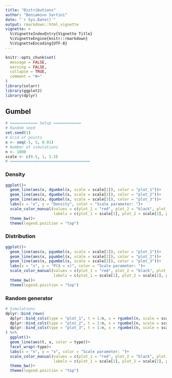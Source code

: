 ```yaml
---
title: "Distributions"
author: "Beniamino Sartini"
date: "`r Sys.Date()`"
output: rmarkdown::html_vignette
vignette: >
  %\VignetteIndexEntry{Vignette Title}
  %\VignetteEngine{knitr::rmarkdown}
  %\VignetteEncoding{UTF-8}
---
```


```r
knitr::opts_chunk$set(
  message = FALSE, 
  warning = FALSE,
  collapse = TRUE,
  comment = "#>"
)
library(solarr)
library(ggplot2)
library(dplyr)
```

## Gumbel 

```r
# ============ Setup ============
# Random seed
set.seed(1)
# Grid of points 
x <- seq(-5, 5, 0.01)
# Number of simulations
n <- 1000
scale <- c(0.5, 1, 1.5)
# ===================================
```


### Density 

```r
ggplot()+
  geom_line(aes(x, dgumbel(x, scale = scale[1]), color = "plot_1"))+
  geom_line(aes(x, dgumbel(x, scale = scale[2]), color = "plot_2"))+
  geom_line(aes(x, dgumbel(x, scale = scale[3]), color = "plot_3"))+
  labs(x = "x", y = "Density", color = "Scale parameter: ")+
  scale_color_manual(values = c(plot_1 = "red", plot_2 = "black", plot_3 = "blue"),
                     labels = c(plot_1 = scale[1], plot_2 = scale[2], plot_3 = scale[3]))+
  theme_bw()+
  theme(legend.position = "top")
```
### Distribution 

```r
ggplot()+
  geom_line(aes(x, pgumbel(x, scale = scale[1]), color = "plot_1"))+
  geom_line(aes(x, pgumbel(x, scale = scale[2]), color = "plot_2"))+
  geom_line(aes(x, pgumbel(x, scale = scale[3]), color = "plot_3"))+
  labs(x = "x", y = "P(X < x)", color = "Scale parameter: ")+
  scale_color_manual(values = c(plot_1 = "red", plot_2 = "black", plot_3 = "blue"),
                     labels = c(plot_1 = scale[1], plot_2 = scale[2], plot_3 = scale[3]))+
  theme_bw()+
  theme(legend.position = "top")
```

### Random generator 

```r
# Simulations 
dplyr::bind_rows(
  dplyr::bind_cols(type = "plot_1", t = 1:n, x = rgumbel(n, scale = scale[1])),
  dplyr::bind_cols(type = "plot_2", t = 1:n, x = rgumbel(n, scale = scale[2])),
  dplyr::bind_cols(type = "plot_3", t = 1:n, x = rgumbel(n, scale = scale[3]))
) %>%
  ggplot()+
  geom_line(aes(t, x, color = type))+
  facet_wrap(~type)+
  labs(x = "n", y = "x", color = "Scale parameter: ")+
  scale_color_manual(values = c(plot_1 = "red", plot_2 = "black", plot_3 = "blue"),
                     labels = c(plot_1 = scale[1], plot_2 = scale[2], plot_3 = scale[3]))+
  theme_bw()+
  theme(legend.position = "top")
```

